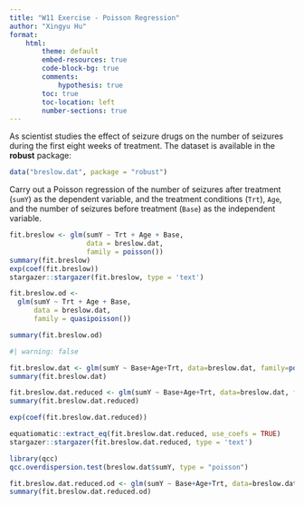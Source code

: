 ```yaml
---
title: "W11 Exercise - Poisson Regression"
author: "Xingyu Hu"
format: 
    html:
        theme: default
        embed-resources: true
        code-block-bg: true
        comments: 
            hypothesis: true
        toc: true
        toc-location: left
        number-sections: true
---
```


As scientist studies the effect of seizure drugs on the number of seizures during the first eight weeks of treatment. The dataset is available in the **robust** package:

```r
data("breslow.dat", package = "robust")
```

Carry out a Poisson regression of the number of seizures after treatment (`sumY`) as the dependent variable, and the treatment conditions (`Trt`), `Age`, and the number of seizures before treatment (`Base`) as the independent variable.

```r
fit.breslow <- glm(sumY ~ Trt + Age + Base, 
                   data = breslow.dat, 
                   family = poisson())
summary(fit.breslow)
exp(coef(fit.breslow))
stargazer::stargazer(fit.breslow, type = 'text')

fit.breslow.od <-
  glm(sumY ~ Trt + Age + Base,
      data = breslow.dat,
      family = quasipoisson())

summary(fit.breslow.od)
```

```r
#| warning: false

fit.breslow.dat <- glm(sumY ~ Base+Age+Trt, data=breslow.dat, family=poisson())
summary(fit.breslow.dat)

fit.breslow.dat.reduced <- glm(sumY ~ Base+Age+Trt, data=breslow.dat, family=poisson())
summary(fit.breslow.dat.reduced)

exp(coef(fit.breslow.dat.reduced))

equatiomatic::extract_eq(fit.breslow.dat.reduced, use_coefs = TRUE)
stargazer::stargazer(fit.breslow.dat.reduced, type = 'text')

library(qcc)
qcc.overdispersion.test(breslow.dat$sumY, type = "poisson")

fit.breslow.dat.reduced.od <- glm(sumY ~ Base+Age+Trt, data=breslow.dat, family = quasipoisson())
summary(fit.breslow.dat.reduced.od)
```


